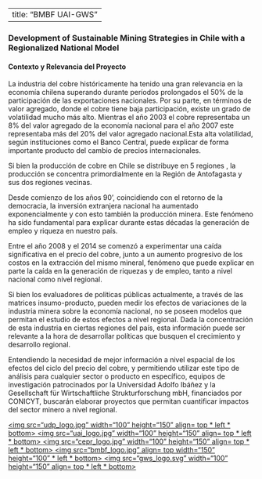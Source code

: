 
---
title: "BMBF UAI-GWS"
---

### Development of Sustainable Mining Strategies in Chile with a Regionalized National Model


#### Contexto y Relevancia del Proyecto 

La industria del cobre históricamente ha tenido una gran relevancia en la economía chilena superando durante períodos prolongados el 50% de la participación de las exportaciones nacionales. Por su parte, en términos de valor agregado, donde el cobre tiene baja participación, existe un grado de volatilidad mucho más alto.  Mientras el año 2003 el cobre representaba un 8% del valor agregado de la economía nacional para el año 2007 este representaba más del 20% del valor agregado nacional.Esta alta volatilidad, según instituciones como el Banco Central, puede explicar de forma importante producto del cambio de precios internacionales.

Si bien la producción de cobre en Chile se distribuye en 5 regiones , la producción se concentra primordialmente en la Región de Antofagasta y sus dos regiones vecinas. 

Desde comienzo de los años 90', coincidiendo con el retorno de la democracia, la inversión extranjera nacional ha aumentado exponencialmente y con esto también la producción minera. Este fenómeno ha sido fundamental para explicar durante estas décadas la generación de empleo y riqueza en nuestro país. 

Entre el año 2008 y el 2014 se comenzó a experimentar una caída significativa en el precio del cobre, junto a un aumento progresivo de los costos en la extracción del mismo mineral, fenómeno que puede explicar en parte la caída en la generación de riquezas y de empleo, tanto a nivel nacional como nivel regional. 

Si bien los evaluadores de políticas públicas actualmente, a través de las matrices insumo-producto, pueden medir los efectos de variaciones de la industria minera sobre la economía nacional, no se poseen modelos que permitan el estudio de estos efectos a nivel regional. Dada la concentración de esta industria en ciertas regiones del país, esta información puede ser relevante a la hora de desarrollar políticas que busquen el crecimiento y desarrollo regional.

Entendiendo la necesidad de mejor información a nivel espacial de los efectos del ciclo del precio del cobre, y permitiendo utilizar este tipo de análisis para cualquier sector o producto en específico, equipos de investigación patrocinados por la Universidad Adolfo Ibáñez y la Gesellschaft für Wirtschaftliche Strukturforschung mbH, financiados por CONICYT, buscarán elaborar proyectos que permitan cuantificar impactos del sector minero a nivel regional.


<html>
<body>
<a href="xxx"><img src="udp_logo.jpg" width="100" height="150" align= top * left * bottom>
<a href="xxx"><img src="uai_logo.jpg" width="100" height="150" align= top * left * bottom>
<a href="xxx"><img src="cepr_logo.jpg" width="100" height="150" align= top * left * bottom>
<a href="xxx"><img src="bmbf_logo.jpg" align= top width="150" height="100" * left * bottom>
<a href="xxx"><img src="gws_logo.svg" width="100" height="150" align= top * left * bottom>

</body>
</html>

